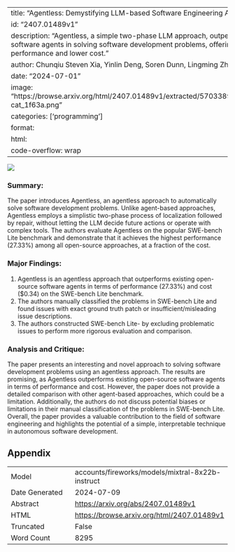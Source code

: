 
---
title: "Agentless: Demystifying LLM-based Software Engineering Agents"
id: "2407.01489v1"
description: "Agentless, a simple two-phase LLM approach, outperforms complex software agents in solving software development problems, offering higher performance and lower cost."
author: Chunqiu Steven Xia, Yinlin Deng, Soren Dunn, Lingming Zhang
date: "2024-07-01"
image: "https://browse.arxiv.org/html/2407.01489v1/extracted/5703389/resources/grinning-cat_1f63a.png"
categories: ['programming']
format:
  html:
    code-overflow: wrap
---

![](https://browse.arxiv.org/html/2407.01489v1/extracted/5703389/resources/grinning-cat_1f63a.png)

### Summary:

The paper introduces Agentless, an agentless approach to automatically solve software development problems. Unlike agent-based approaches, Agentless employs a simplistic two-phase process of localization followed by repair, without letting the LLM decide future actions or operate with complex tools. The authors evaluate Agentless on the popular SWE-bench Lite benchmark and demonstrate that it achieves the highest performance (27.33%) among all open-source approaches, at a fraction of the cost.

### Major Findings:

1. Agentless is an agentless approach that outperforms existing open-source software agents in terms of performance (27.33%) and cost ($0.34) on the SWE-bench Lite benchmark.
2. The authors manually classified the problems in SWE-bench Lite and found issues with exact ground truth patch or insufficient/misleading issue descriptions.
3. The authors constructed SWE-bench Lite- by excluding problematic issues to perform more rigorous evaluation and comparison.

### Analysis and Critique:

The paper presents an interesting and novel approach to solving software development problems using an agentless approach. The results are promising, as Agentless outperforms existing open-source software agents in terms of performance and cost. However, the paper does not provide a detailed comparison with other agent-based approaches, which could be a limitation. Additionally, the authors do not discuss potential biases or limitations in their manual classification of the problems in SWE-bench Lite. Overall, the paper provides a valuable contribution to the field of software engineering and highlights the potential of a simple, interpretable technique in autonomous software development.

## Appendix

|          |          |
|----------|----------|
| Model     | accounts/fireworks/models/mixtral-8x22b-instruct       |
| Date Generated     | 2024-07-09       |
| Abstract | [https://arxiv.org/abs/2407.01489v1](https://arxiv.org/abs/2407.01489v1)        |
| HTML     | [https://browse.arxiv.org/html/2407.01489v1](https://browse.arxiv.org/html/2407.01489v1)       |
| Truncated       | False       |
| Word Count       | 8295       |
